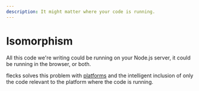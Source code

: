 ```yaml
---
description: It might matter where your code is running.
---
```


# Isomorphism

All this code we're writing could be running on your Node.js server, it could be running in the
browser, or both.

flecks solves this problem with [platforms](#todo) and the intelligent inclusion of only the code
relevant to the platform where the code is running.
